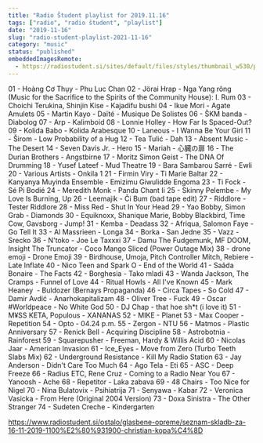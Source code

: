 ```yaml
---
title: "Radio Študent playlist for 2019.11.16"
tags: ["radio", "radio študent", "playlist"]
date: "2019-11-16"
slug: "radio-student-playlist-2021-11-16"
category: "music"
status: "published"
embeddedImagesRemote:
  - https://radiostudent.si/sites/default/files/styles/thumbnail_w530/public/slike/2019-11-16-seznam-skladb-za-16-11-2019-1100%E2%80%931900-christian-kopa%C4%8D-106266.jpeg
---
```



01 - Hoàng Cơ Thụy - Phu Luc Chan
02 - Jörai Hrap - Nga Yang rông (Music for the Sacrifice to the Spirits of the Community House): I. Rum
03 - Choichi Terukina, Shinjin Kise - Kajadifu bushi
04 - Ikue Mori - Agate Amulets
05 - Martin Kayo - Daïté - Musique De Solistes
06 - ŠKM banda - Diabolog
07 - Arp - Kalimboid
08 - Lonnie Holley - How Far Is Spaced-Out?
09 - Kolida Babo - Kolida Arabesque
10 - Laneous - I Wanna Be Your Girl
11 - Širom - Low Probability of a Hug
12 - Tea Tulić - Dah
13 - Absent Music - The Desert
14 - Seven Davis Jr. - Hero
15 - Mariah - 心臓の扉
16 - The Durian Brothers - Angstbirne
17 - Moritz Simon Geist - The DNA Of Drumming
18 - Yusef Lateef - Mud Theatre
19 - Bara Sambarou Sarré - Ewli
20 - Various Artists - Onkila 1
21 - Firmin Viry - Ti Marie Baltar
22 - Kanyanya Muyinda Ensemble - Emizimu Giwulidde Engoma
23 - Ti Fock - Sé Pi Bodié
24 - Meredith Monk - Panda Chant Ii
25 - Skinny Pelembe - My Love Is Burning, Up
26 - Leemajik - Či Bum (bad tape edit)
27 - Riddlore - Tester Riddlore
28 - Miss Red - Shut In Your Head
29 - Yao Bobby, Simon Grab - Diamonds
30 - Equiknoxx, Shanique Marie, Bobby Blackbird, Time Cow, Gavsborg - Jump!
31 - Kemba - Deadass
32 - Afriqua, Salomon Faye - Go Tell It
33 - Al Massrieen - Longa
34 - Borka - San Jedne
35 - Vazz - Srecko
36 - N'toko - Joe Le Taxxxi
37 - Damu The Fudgemunk, MF DOOM, Insight The Truncator - Coco Mango Sliced (Power Outage Mix)
38 - drone emoji - Drone Emoji
39 - Birdhouse, Umoja, Pitch Controller Mitch, Rebiere - Late Inflate
40 - Nico Teen and Spark O - End of the World
41 - Saâda Bonaire - The Facts
42 - Borghesia - Tako mladi
43 - Wanda Jackson, The Cramps - Funnel of Love
44 - Ritual Howls - All I've Known
45 - Mark Heaney  - Buldozer (Bernays Propaganda)
46 - Circa Tapes - So Cold
47 - Damir Avdić - Anarhokapitalizam
48 - Oliver Tree - Fuck
49 - Oscar #Worldpeace - No White God
50 - DJ Chap - that hoe sh\*t (i love it)
51 - M¥SS KETA, Populous - XANANAS
52 - MIKE - Planet
53 - Max Cooper - Repetition
54 - Opto - 04.24 p.m.
55 - Zergon - NTU
56 - Matmos - Plastic Anniversary
57 - Renick Bell - Acquiring Discipline
58 - Astrobotnia - Rainforest
59 - Squarepusher - Freeman, Hardy & Willis Acid
60 - Nicolas Jaar - American Invasion
61 - Ice_Eyes - Move from Zero (Turbo Teeth Slabs Mix)
62 - Underground Resistance - Kill My Radio Station
63 - Jay Anderson - Didn't Care Too Much
64 - Ago Tela - Eti
65 - ASC - Deep Freeze
66 - Radius ETC, Rene Cruz - Coming to a Radio Near You
67 - Yanoosh - Ache
68 - Repetitor - Laka zabava
69 - 48 Chairs - Too Nice for Nigel
70 - Nina Bulatovix - Psihiatrija
71 - Senyawa - Kabar
72 - Veronica Vasicka - From Here (Original 2004 Version)
73 - Doxa Sinistra - The Other Stranger
74 - Sudeten Creche - Kindergarten

<https://www.radiostudent.si/ostalo/glasbene-opreme/seznam-skladb-za-16-11-2019-1100%E2%80%931900-christian-kopa%C4%8D>

<div
  style={{
    gridArea: "1/1",
    position: "relative",
    placeItems: "center",
    display: "grid",
  }}
>
  <GatsbyImage
    style={{ marginTop: "2em" }}
    imgStyle={{ border: "3px dotted tomato" }}
    alt=""
    image={getImage(props.remoteImages[0])}
  />
</div>
